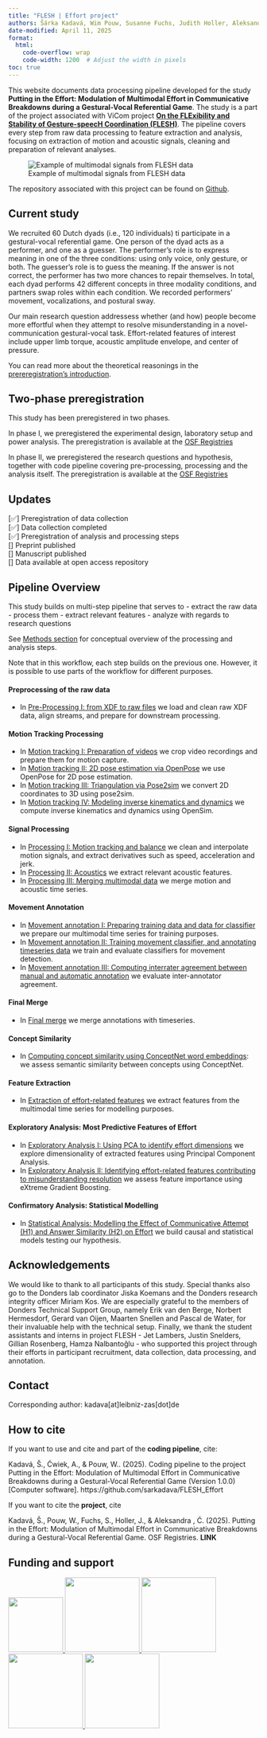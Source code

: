 ```yaml
---
title: "FLESH | Effort project"
authors: Šárka Kadavá, Wim Pouw, Susanne Fuchs, Judith Holler, Aleksandra Ćwiek
date-modified: April 11, 2025
format:
  html:
    code-overflow: wrap
    code-width: 1200  # Adjust the width in pixels
toc: true
---
```


This website documents data processing pipeline developed for the study **Putting in the Effort: Modulation of Multimodal Effort in Communicative Breakdowns during a Gestural-Vocal Referential Game**. The study is a part of the project associated with ViCom project [**On the FLExibility and Stability of Gesture-speecH Coordination (FLESH)**](https://vicom.info/projects/on-the-flexibility-and-stability-of-gesture-speech-coordination-flesh-evidence-from-production-comprehension-and-imitation/). The pipeline covers every step from raw data processing to feature extraction and analysis, focusing on extraction of motion and acoustic signals, cleaning and preparation of relevant analyses.

![Example of multimodal signals from FLESH data](assets/multimodal_anim.gif)

The repository associated with this project can be found on [Github](LINK).

## Current study

We recruited 60 Dutch dyads (i.e., 120 individuals) ti participate in a gestural-vocal referential game. One person of the dyad acts as a performer, and one as a guesser. The performer’s role is to express meaning in one of the three conditions: using only voice, only gesture, or both. The guesser’s role is to guess the meaning. If the answer is not correct, the performer has two more chances to repair themselves. In total, each dyad performs 42 different concepts in three modality conditions, and partners swap roles within each condition. We recorded performers' movement, vocalizations, and postural sway. 

Our main research question addressess whether (and how) people become more effortful when they attempt to resolve misunderstanding in a novel-communication gestural-vocal task. Effort-related features of interest include upper limb torque, acoustic amplitude envelope, and center of pressure.

You can read more about the theoretical reasonings in the [prereregistration's introduction](LINK).

## Two-phase preregistration

This study has been preregistered in two phases.

In phase I, we preregistered the experimental design, laboratory setup and power analysis. The preregistration is available at the [OSF Registries](https://osf.io/m9xep)

In phase II, we preregistered the research questions and hypothesis, together with code pipeline covering pre-processing, processing and the analysis itself. The preregistration is available at the [OSF Registries](LINK)

## Updates

[✅] Preregistration of data collection  <br>
[✅] Data collection completed  <br>
[✅] Preregistration of analysis and processing steps  <br>
[] Preprint published  <br>
[] Manuscript published  <br>
[] Data available at open access repository  <br>


## Pipeline Overview

This study builds on multi-step pipeline that serves to
- extract the raw data
- process them
- extract relevant features
- analyze with regards to research questions

See [Methods section](method.qmd) for conceptual overview of the processing and analysis steps.

Note that in this workflow, each step builds on the previous one. However, it is possible to use parts of the workflow for different purposes.

#### Preprocessing of the raw data
- In [Pre-Processing I: from XDF to raw files](01_XDF_processing/xdf_workflow.ipynb) we load and clean raw XDF data, align streams, and prepare for downstream processing.

#### Motion Tracking Processing
- In [Motion tracking I: Preparation of videos](02_MotionTracking_processing/01_Video_preparation.ipynb) we crop video recordings and prepare them for motion capture.
- In [Motion tracking II: 2D pose estimation via OpenPose](02_MotionTracking_processing/02_Track_OpenPose.ipynb) we use OpenPose for 2D pose estimation.
- In [Motion tracking III: Triangulation via Pose2sim](02_MotionTracking_processing/03_Track_pose2sim.ipynb) we convert 2D coordinates to 3D using pose2sim.
- In [Motion tracking IV: Modeling inverse kinematics and dynamics](02_MotionTracking_processing/04_Track_InverseKinDyn.ipynb) we compute inverse kinematics and dynamics using OpenSim.

#### Signal Processing
- In [Processing I: Motion tracking and balance](03_TS_processing/01_TS_processing_motion.ipynb) we clean and interpolate motion signals, and extract derivatives such as speed, acceleration and jerk.
- In [Processing II: Acoustics](03_TS_processing/02_TS_processing_acoustics.ipynb) we extract relevant acoustic features.
- In [Processing III: Merging multimodal data](03_TS_processing/03_TS_merging.ipynb) we merge motion and acoustic time series.

#### Movement Annotation
- In [Movement annotation I: Preparing training data and data for classifier](04_TS_movementAnnotation/01_Classify_preparation.ipynb) we prepare our multimodal time series for training purposes.
- In [Movement annotation II: Training movement classifier, and annotating timeseries data](04_TS_movementAnnotation/02_MovementClassifier.ipynb) we train and evaluate classifiers for movement detection.
- In [Movement annotation III: Computing interrater agreement between manual and automatic annotation](04_TS_movementAnnotation/03_InterAgreement.ipynb) we evaluate inter-annotator agreement.

#### Final Merge
- In [Final merge](05_finalMerge/TS_mergeAnnotations.ipynb) we merge annotations with timeseries.

#### Concept Similarity
- In [Computing concept similarity using ConceptNet word embeddings](06_ConceptSimilarity/ConceptNet_similarity.ipynb): we assess semantic similarity between concepts using ConceptNet.

#### Feature Extraction
- In [Extraction of effort-related features](07_TS_featureExtraction/TS_extraction.ipynb) we extract features from the multimodal time series for modelling purposes.

#### Exploratory Analysis: Most Predictive Features of Effort
- In [Exploratory Analysis I: Using PCA to identify effort dimensions](08_Analysis_XGBoost/01_PCA_featureDimensions.ipynb) we explore dimensionality of extracted features using Principal Component Analysis.
- In [Exploratory Analysis II: Identifying effort-related features contributing to misunderstanding resolution](08_Analysis_XGBoost/02_XGBoost_effortIndicators.qmd) we assess feature importance using eXtreme Gradient Boosting.

#### Confirmatory Analysis: Statistical Modelling
- In [Statistical Analysis: Modelling the Effect of Communicative Attempt (H1) and Answer Similarity (H2) on Effort](09_Analysis_Modeling/Modelling_syntheticData.qmd) we build causal and statistical models testing our hypothesis.

## Acknowledgements

We would like to thank to all participants of this study. Special thanks also go to the Donders lab coordinator Jiska Koemans and the Donders research integrity officer Miriam Kos. We are especially grateful to the members of Donders Technical Support Group, namely Erik van den Berge, Norbert Hermesdorf, Gerard van Oijen, Maarten Snellen and Pascal de Water, for their invaluable help with the technical setup. Finally, we thank the student assistants and interns in project FLESH - Jet Lambers, Justin Snelders, Gillian Rosenberg, Hamza Nalbantoğlu - who supported this project through their efforts in participant recruitment, data collection, data processing, and annotation.

## Contact

Corresponding author: kadava[at]leibniz-zas[dot]de 

## How to cite

If you want to use and cite and part of the **coding pipeline**, cite:

Kadavá, Š., Ćwiek, A., & Pouw, W.. (2025). Coding pipeline to the project Putting in the Effort: Modulation of Multimodal Effort in Communicative Breakdowns during a Gestural-Vocal Referential Game (Version 1.0.0) [Computer software]. https://github.com/sarkadava/FLESH_Effort

If you want to cite the **project**, cite

Kadavá, Š., Pouw, W., Fuchs, S., Holler, J., & Aleksandra , Ć. (2025). Putting in the Effort: Modulation of Multimodal Effort in Communicative Breakdowns during a Gestural-Vocal Referential Game. OSF Registries. **LINK**

## Funding and support

<a href="https://vicom.info/" target="_blank">
  <img src="assets/ViCom.webp" width="110px">
</a>
<a href="https://www.dfg.de/" target="_blank">
  <img src="assets/DFG-logo-blau.svg.png" width="150px">
</a>
<a href="https://www.leibniz-zas.de/de/" target="_blank">
  <img src="assets/logo_leibniz_zas.png" width="150px">
</a>
<a href="https://www.ru.nl/en/donders-institute" target="_blank">
  <img src="assets/donders_logo.svg" width="150px">
</a>
<a href="https://www.uni-goettingen.de/en/1.html" target="_blank">
  <img src="assets/Logo_Uni_G%C3%B6ttingen.png" width="150px">
</a>